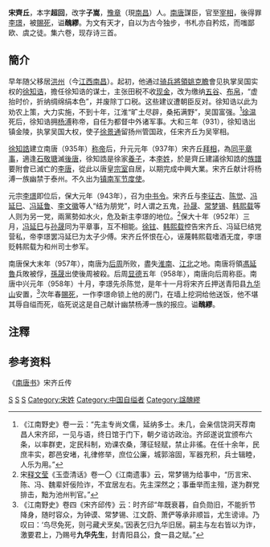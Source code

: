'''宋齊丘'''{{BD|887年||959年}}，本字'''超回'''，改字'''子嵩'''，[[豫章|豫章]]（現[[南昌|南昌]]）人。[[南唐|南唐]]謀臣，官至[[宰相|宰相]]，後得罪[[李璟|李璟]]，被[[賜死|賜死]]，谥'''醜繆'''。为文有天才，自以为古今独步，书札亦自矜炫，而嗤鄙欧、虞之徒。集六卷，现存诗三首。

==簡介==
早年随父移居[[洪州|洪州]]（今[[江西|江西]][[南昌|南昌]]）。起初，他通过[[骑兵|骑兵]][[將領|將領]][[姚克瞻|姚克瞻]]會见执掌吴国实权的[[徐知诰|徐知诰]]，擔任徐知诰的谋士，主张田税不收[[现金|现金]]，改为缴纳[[五谷|五谷]]、[[布帛|布帛]]，“虚抬时价，折纳绸绵绢本色”，并废除丁口税。这些建议遭朝臣反对。徐知诰以此为劝农上策，大力实施，不到十年，江淮“旷土尽辟，桑拓满野”，吴国富强。<ref>《江南野史》卷一云：“先主专尚文儒，延纳多士。未几，会亲信饶洞天荐南昌人宋齐邱，一见与语，终日馆于门下，朝夕谘访政治。齐邱遂说宜颁布六条，以率群吏，定民科制，劝课农桑，薄征轻赋，禁止非徭。在任十余年，民庶丰实，郡邑安堵，礼律修举，庶位公廉，城郭溶固，军器充积，兵士辑睦，人乐为用。”</ref>[[徐温|徐温]]死后，徐知诰拥[[杨溥_(吴)|杨溥]]称帝，自任为都督中外诸军事。大和三年（931），徐知诰出镇金陵，执掌吴国大权，使子[[徐景通|徐景通]]留扬州管国政，任宋齐丘为吴宰相。

[[徐知誥|徐知誥]]建立南唐（935年）[[称帝|称帝]]后，升元元年（937年）宋齐丘[[拜相|拜相]]，為[[同平章事|同平章事]]，適逢[[石敬瑭|石敬瑭]]滅[[後唐|後唐]]，徐知誥是徐家[[養子|養子]]，本[[李姓|李姓]]，於是齊丘建議徐知誥的[[族譜|族譜]]要附會已滅亡的[[唐朝|李唐]]，從此以唐皇[[宗室|宗室]]自居，以期完成中興大業。宋齐丘献计将杨溥一族幽禁于泰州。不久出为[[镇南军|镇南军]][[节度使|节度使]]。

元宗[[李璟|李璟]]即位后，保大元年（943年），召为[[中书令|中书令]]。宋齐丘与[[李征古|李征古]]、[[陈觉|陈觉]]、[[冯延巳|冯延巳]]、[[冯延鲁|冯延鲁]]、[[李文徽|李文徽]]等人“结为朋党”，时人谓之五鬼，[[孙晟|孙晟]]、[[常梦锡|常梦锡]]、[[韩熙载|韩熙载]]等人则为另一党，兩黨勢如水火，危及新主李璟的地位。<ref>宋[[释文莹|释文莹]]《玉壶清话》卷一〇《江南遗事》云，常梦锡为给事中，“历言宋、陈、冯、魏辈奸佞险诈，不宜居左右。先主深然之；事垂举而主殂，遂为群党排击，黜为池州判官。”</ref>保大十年（952年）三月，[[冯延巳|冯延巳]]与[[孙晟|孙晟]]同为平章事，互不相能。[[徐铉|徐铉]]、[[韩熙载|韩熙载]]控告宋齐丘、冯延巳结党营私，帝李璟罢冯延巳为太子少傅。宋齐丘怀恨在心，诬蔑韩熙载嗜酒无度，李璟贬韩熙载为和州司士参军。

南唐保大末年（957年），南唐为[[后周|后周]]所败，盡失[[淮南|淮南]]、[[江北|江北]]之地。南唐将領[[馮延魯|馮延魯]]兵敗被俘，[[孫晟|孫晟]]出使後周被殺。后周[[显德|显德]]五年（958年），南唐向后周称臣。南唐中兴元年（958年）十月，李璟先杀陈觉，是年十一月将宋齐丘押送青阳县[[九华山|九华山]]安置，<ref>《江南野史》卷四《宋齐邱传》云：时齐邱“年既衰暮，自负勋旧，不能折节降身，随时容众，为钟谟、常梦锡、江文蔚、萧俨等承非顺旨，尤生谤诽。乃叹曰：‘鸟尽免死，则弓藏犬烹矣。’因表乞归九华旧居。嗣主与左右皆以为诈，激要君上，乃赐号'''九华先生'''，封青阳县公，食一县之赋。”</ref>次年春[[賜死|賜死]]，一作李璟命锁上他的房门，在墙上挖洞给他送饭，他不堪其辱自缢而死，临死说这是自己献计幽禁杨溥一族的报应。谥'''醜繆'''。

==注釋==
{{reflist}}

== 参考资料 ==
《[[南唐书|南唐书]]》宋齐丘传

[[Category:五代十國宰相|S]]
[[Category:南唐官员|S]]
[[Category:南昌人|S]]
[[Category:宋姓|Category:宋姓]]
[[Category:中国自缢者|Category:中国自缢者]]
[[Category:諡醜繆|Category:諡醜繆]]
